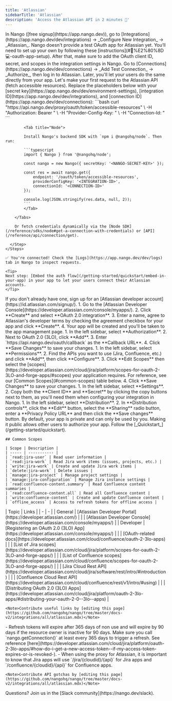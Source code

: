 ```yaml
---
title: 'Atlassian'
sidebarTitle: 'Atlassian'
description: 'Access the Atlassian API in 2 minutes 💨'
---
```


<Tabs>
  <Tab title="🚀 Quickstart">
    <Steps>
      <Step title="Create an integration">
        In Nango ([free signup](https://app.nango.dev)), go to [Integrations](https://app.nango.dev/dev/integrations) -> _Configure New Integration_ -> _Atlassian_. Nango doesn't provide a test OAuth app for Atlassian yet. You’ll need to set up your own by following these [instructions](#🧑%E2%80%8D💻-oauth-app-setup). After that, make sure to add the OAuth client ID, secret, and scopes in the integration settings in Nango.
      </Step>
      <Step title="Authorize Atlassian">
        Go to [Connections](https://app.nango.dev/dev/connections) -> _Add Test Connection_ -> _Authorize_, then log in to Atlassian. Later, you'll let your users do the same directly from your app.
      </Step>
      <Step title="Call the Atlassian API">
        Let's make your first request to the Atlassian API (fetch accessible resources). Replace the placeholders below with your [secret key](https://app.nango.dev/dev/environment-settings), [integration ID](https://app.nango.dev/dev/integrations), and [connection ID](https://app.nango.dev/dev/connections):
        <Tabs>
            <Tab title="cURL">
                ```bash
                curl "https://api.nango.dev/proxy/oauth/token/accessible-resources" \
                  -H "Authorization: Bearer <NANGO-SECRET-KEY>" \
                  -H "Provider-Config-Key: <INTEGRATION-ID>" \
                  -H "Connection-Id: <CONNECTION-ID>"
                ```
            </Tab>

            <Tab title="Node">

            Install Nango's backend SDK with `npm i @nangohq/node`. Then run:

            ```typescript
            import { Nango } from '@nangohq/node';

            const nango = new Nango({ secretKey: '<NANGO-SECRET-KEY>' });

            const res = await nango.get({
                endpoint: '/oauth/token/accessible-resources',
                providerConfigKey: '<INTEGRATION-ID>',
                connectionId: '<CONNECTION-ID>'
            });

            console.log(JSON.stringify(res.data, null, 2));
            ```
            </Tab>

        </Tabs>

        Or fetch credentials dynamically via the [Node SDK](/reference/sdks/node#get-a-connection-with-credentials) or [API](/reference/api/connection/get).

      </Step>
    </Steps>

    ✅ You're connected! Check the [Logs](https://app.nango.dev/dev/logs) tab in Nango to inspect requests.

    <Tip>
    Next step: [Embed the auth flow](/getting-started/quickstart/embed-in-your-app) in your app to let your users connect their Atlassian accounts.
    </Tip>
  </Tab>
  <Tab title="🧑‍💻 OAuth app setup">
    <Steps>
      <Step title="Create an Atlassian developer account">
        If you don't already have one, sign up for an [Atlassian developer account](https://id.atlassian.com/signup/).
      </Step>
      <Step title="Create a new OAuth 2.0 (3LO) app">
        1. Go to the [Atlassian Developer Console](https://developer.atlassian.com/console/myapps/).
        2. Click **Create** and select **OAuth 2.0 integration**.
        3. Enter a name, agree to Atlassian's developer terms by checking the agreement checkbox for your app and click **Create**.
        4. Your app will be created and you'll be taken to the app management page.
      </Step>
      <Step title="Configure OAuth 2.0 (3LO)">
        1. In the left sidebar, select **Authorization**.
        2. Next to OAuth 2.0 (3LO), click **Add**.
        3. Enter `https://api.nango.dev/oauth/callback` as the **Callback URL**.
        4. Click **Save Changes** to save your changes.
      </Step>
      <Step title="Add API permissions">
        1. In the left sidebar, select **Permissions**.
        2. Find the APIs you want to use (Jira, Confluence, etc.) and click **Add**, then click **Configure**.
        3. Click **Edit Scopes** then select the [scopes](https://developer.atlassian.com/cloud/jira/platform/scopes-for-oauth-2-3LO-and-forge-apps/#scopes) your application requires. For reference, see our [Common Scopes](#common-scopes) table below.
        4. Click **Save Changes** to save your changes.
      </Step>
      <Step title="Obtain your client credentials">
        1. In the left sidebar, select **Settings**.
        2. Copy both the **Client ID** and **Secret** by clicking the copy buttons next to them, as you'll need them when configuring your integration in Nango.
      </Step>
      <Step title="Make your app available to users">
        1. In the left sidebar, select **Distribution**.
        2. In **Distribution controls**, click the **Edit** button, select the **Sharing** radio button, enter a **Privacy Policy URL** and then click the **Save changes** button.
       <Note>By default, your app is private and can only be used by you. Making it public allows other users to authorize your app.</Note>
      </Step>
      <Step title="Next">
        Follow the [_Quickstart_](/getting-started/quickstart).
      </Step>
    </Steps>

    ## Common Scopes

    | Scope | Description |
    | ----- | ----------- |
    | `read:jira-user` | Read user information |
    | `read:jira-work` | Read Jira work items (issues, projects, etc.) |
    | `write:jira-work` | Create and update Jira work items |
    | `delete:jira-work` | Delete issues |
    | `manage:jira-project` | Manage project settings |
    | `manage:jira-configuration` | Manage Jira instance settings |
    | `read:confluence-content.summary` | Read Confluence content summaries |
    | `read:confluence-content.all` | Read all Confluence content |
    | `write:confluence-content` | Create and update Confluence content |
    | `offline_access` | Access to refresh tokens for offline access |

  </Tab>
  <Tab title="🔗 Useful links">
    | Topic | Links |
    | - | - |
    | General | [Atlassian Developer Portal](https://developer.atlassian.com/) |
    | | [Atlassian Developer Console](https://developer.atlassian.com/console/myapps/) |
    | Developer | [Registering an OAuth 2.0 (3LO) App](https://developer.atlassian.com/console/myapps/) |
    | | [OAuth-related docs](https://developer.atlassian.com/cloud/confluence/oauth-2-3lo-apps) |
    | | [List of Jira scopes](https://developer.atlassian.com/cloud/jira/platform/scopes-for-oauth-2-3LO-and-forge-apps/) |
    | | [List of Confluence scopes](https://developer.atlassian.com/cloud/confluence/scopes-for-oauth-2-3LO-and-forge-apps/) |
    | | [Jira Cloud Rest API](https://developer.atlassian.com/cloud/jira/software/rest/intro/#introduction) |
    | | [Confluence Cloud Rest API](https://developer.atlassian.com/cloud/confluence/rest/v1/intro/#using) |
    | | [Distributing OAuth 2.0 (3LO) Apps](https://developer.atlassian.com/cloud/jira/platform/oauth-2-3lo-apps/#distributing-your-oauth-2-0--3lo--apps) |

    <Note>Contribute useful links by [editing this page](https://github.com/nangohq/nango/tree/master/docs-v2/integrations/all/atlassian.mdx)</Note>
  </Tab>
  <Tab title="🚨 API gotchas">
    - Refresh tokens will expire after 365 days of non use and will expire by 90 days if the resource owner is inactive for 90 days. Make sure you call `nango.getConnection()` at least every 365 days to trigger a refresh. See reference [here](https://developer.atlassian.com/cloud/jira/platform/oauth-2-3lo-apps/#how-do-i-get-a-new-access-token--if-my-access-token-expires-or-is-revoked-).
    - When using the proxy for Atlassian, it is important to know that Jira apps will use `/jira/{cloudid}/{api}` for Jira apps and `/confluence/{cloudid}/{api}` for Confluence apps.

    <Note>Contribute API gotchas by [editing this page](https://github.com/nangohq/nango/tree/master/docs-v2/integrations/all/atlassian.mdx)</Note>
  </Tab>
</Tabs>

<Info>
    Questions? Join us in the [Slack community](https://nango.dev/slack).
</Info>
